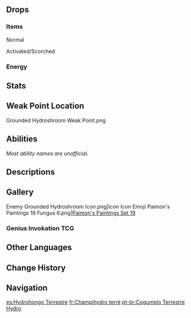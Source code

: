 {{Enemy Infobox
|title    = Shroom Sentinel;Spore Shepherd;The Shroom Surpassing
|image    = Enemy Grounded Hydroshroom.png
|dmgtype  = Physical
|dmgtype2 = Hydro
|weakpoint = yes
|family   = Mystical Beasts
|group    = Fungi
|type     = Common Enemies
}}
{{Enemy Intro}}

==Drops==
===Items===
;Normal
{{Drops Table|type=Fungi (Large)}}

;Activated/Scorched
{{Drops Table|type=Fungi (Large, Activated)|notice=0}}

===Energy===
{{Energy Drops
|type  = Hydro
|hp1   = 60
|p1    = 1
|hp2   = 0
|p2    = 1
}}

==Stats==
{{Enemy Stats
|dendro_res  = 30%
|hydro_res   = 30%

|hp_ratio     = 2
|hp_type      = 2
|atk_ratio    = 3
|atk_type     = 2
}}

==Weak Point Location==
<gallery>
Grounded Hydroshroom Weak Point.png
</gallery>

==Abilities==
''Most ability names are unofficial.''
{{Enemy Attacks
|enemy = 0
|name_1 = State Shift
|desc_1 = When hit by {{Electro}} or {{Pyro}} attacks, the Grounded Hydroshroom will enter an Activated or Scorched state respectively, gaining enhanced attacks. A Grounded Hydroshroom can only undergo state shift once.
* If the Grounded Hydroshroom is defeated while Activated or Scorched, it may drop {{Item|Inactivated Fungal Nucleus}}, {{Item|Dormant Fungal Nucleus}}, and {{Item|Robust Fungal Nucleus}}, while the drop rates for {{Item|Fungal Spores}}, {{Item|Luminescent Pollen}}, and {{Item|Crystalline Cyst Dust}} will greatly reduce.
|name_2 = Kick
|desc_2 = Kicks the player, dealing '''70% ATK''' as {{Color|Physical DMG}}.
* '''Scorched:''' Speed reduced, DMG increased to '''85% ATK'''.
{{Preview
|size     = 240px
|file1    = Grounded Hydroshroom Kick
|caption1 = Normal
|file2    = Grounded Hydroshroom Kick 3
|caption2 = Scorched
}}
|name_3 = Bubble Launch
|desc_3 = Conjures a large bubble before launching it at the player, dealing '''85% ATK''' as {{Color|Hydro DMG}}.
* '''Scorched:''' Speed reduced, DMG increased to '''100% ATK''', knockback increased
{{Preview
|size     = 240px
|file1    = Grounded Hydroshroom Bubble Launch
|caption1 = Normal
|file2    = Grounded Hydroshroom Bubble Launch 3
|caption2 = Scorched
}}
|name_4 = Rapid Fire
|desc_4 = Shoots 2 homing projectiles at the player, each dealing '''70% ATK''' as {{Color|Hydro DMG}}. Chained hits will deal reduced DMG, as limited by its [[Damage Sequence]].
* '''Activated:''' Shoots up to 6 projectiles in quick succession.
* '''Scorched:''' Speed reduced, DMG increased to '''85% ATK''', Damage Sequence removed, projectiles lose their homing properties.
{{Preview
|size     = 240px
|file1    = Grounded Hydroshroom Double Shot
|caption1 = Normal
|file2    = Grounded Hydroshroom Double Shot 2
|caption2 = Activated
|file3    = Grounded Hydroshroom Double Shot 3
|caption3 = Scorched
}}
}}

==Descriptions==
{{Description|A mimetic life form made out of spores that has extreme adaptability.<br>This creature may look like a bird, but it cannot fly. Due to the influence of Hydro energies, it is astoundingly agile compared to others of its kind. Some research has inferred that this creature is in fact an aggregation of countless tiny spores rather than a single entity.<br>This creature has a position of command amongst colonies of Fungi and exhibits heightened intelligence to match.|[[Archive]]}}

==Gallery==
<gallery>
Enemy Grounded Hydroshroom Icon.png|Icon
Icon Emoji Paimon's Paintings 19 Fungus 6.png|[[Paimon's Paintings#Set 19|Paimon's Paintings Set 19]]
</gallery>

===Genius Invokation TCG===
{{Genius Invokation TCG Cards by Featured Gallery}}

==Other Languages==
{{Other Languages
|en      = Grounded Hydroshroom
|zhs     = 陆行水本真蕈
|zhs_rm  = Lùxíng Shuǐběn Zhēnxùn
|zht     = 陸行水本真蕈
|zht_rm  = Lùxíng Shuǐběn Zhēnxùn
|zh_tl   = 
|ja      = トコトコ水マッシュロン
|ja_rm   = Tokotoko Mizu Masshuron{{Assumed}}
|ja_tl   = Trotting Water Mushroom
|ko      = 뚜벅 물 버섯
|ko_tl   = Strut Water Mushroom
|es      = Hydrohongo Terrestre
|es_tl   = Terrestrial Hydroshroom
|fr      = Champihydro terré
|fr_tl   = Grounded Mushydro
|ru      = Земляной Гидро моровик
|ru_tl   = Earth Hydro Pest
|th      = Grounded Hydroshroom
|vi      = Nấm Quỷ Đi Bộ - Thủy
|vi_tl   = Walking Demon Fungus - {{Lex|Hydro|vi}}
|de      = Laufender Hydro-Pilz
|de_tl   = Running Hydro-Shroom
|id      = Grounded Hydroshroom
|pt      = Cogumelo Terrestre Hydro
|pt_tl   = Terrestrial Hydro Mushroom
|tr      = Ayaklı Su Mantarı
|tr_tl   = Legged {{Lex|Hydro|tr}} Mushroom
|it      = Hydrofungo radicato
|it_tl   = 
}}

==Change History==
{{Change History|3.0}}

==Navigation==
{{Enemy Navbox|Common}}

[[es:Hydrohongo Terrestre]]
[[fr:Champihydro terré]]
[[pt-br:Cogumelo Terrestre Hydro]]